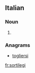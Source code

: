 ==Italian==

===Noun===
{{head|it|plural}} {{m}}

# {{plural of|sortilegio|lang=it|nocat=1}}

===Anagrams===
* [[togliersi#Italian|togliersi]]

[[fr:sortilegi]]